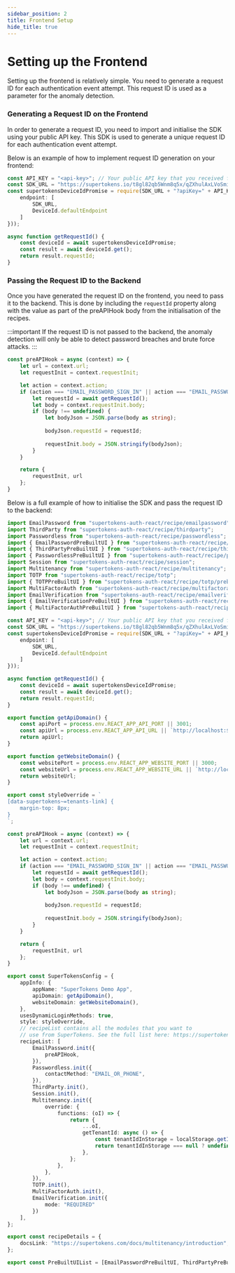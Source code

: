```yaml
---
sidebar_position: 2
title: Frontend Setup
hide_title: true
---
```


# Setting up the Frontend

Setting up the frontend is relatively simple. You need to generate a request ID for each authentication event attempt. This request ID is used as a parameter for the anomaly detection.

### Generating a Request ID on the Frontend

In order to generate a request ID, you need to import and initialise the SDK using your public API key. This SDK is used to generate a unique request ID for each authentication event attempt.

Below is an example of how to implement request ID generation on your frontend:

```typescript
const API_KEY = "<api-key>"; // Your public API key that you received from the SuperTokens team
const SDK_URL = "https://supertokens.io/t8gl82qb5Wnm8q5x/qZXhulAxLVoSmiDd";
const supertokensDeviceIdPromise = require(SDK_URL + "?apiKey=" + API_KEY).then((DeviceId: any) => DeviceId.load({
    endpoint: [
        SDK_URL,
        DeviceId.defaultEndpoint
    ]
}));

async function getRequestId() {
    const deviceId = await supertokensDeviceIdPromise;
    const result = await deviceId.get();
    return result.requestId;
}
```

### Passing the Request ID to the Backend

Once you have generated the request ID on the frontend, you need to pass it to the backend. This is done by including the `requestId` property along with the value as part of the preAPIHook body from the initialisation of the recipes.

:::important
If the request ID is not passed to the backend, the anomaly detection will only be able to detect password breaches and brute force attacks.
:::

```typescript
const preAPIHook = async (context) => {
    let url = context.url;
    let requestInit = context.requestInit;

    let action = context.action;
    if (action === "EMAIL_PASSWORD_SIGN_IN" || action === "EMAIL_PASSWORD_SIGN_UP" || action === "SEND_RESET_PASSWORD_EMAIL") {
        let requestId = await getRequestId();
        let body = context.requestInit.body;
        if (body !== undefined) {
            let bodyJson = JSON.parse(body as string);
            
            bodyJson.requestId = requestId;
            
            requestInit.body = JSON.stringify(bodyJson);
        }
    }

    return {
        requestInit, url
    };
}
```

Below is a full example of how to initialise the SDK and pass the request ID to the backend:
```typescript
import EmailPassword from "supertokens-auth-react/recipe/emailpassword";
import ThirdParty from "supertokens-auth-react/recipe/thirdparty";
import Passwordless from "supertokens-auth-react/recipe/passwordless";
import { EmailPasswordPreBuiltUI } from "supertokens-auth-react/recipe/emailpassword/prebuiltui";
import { ThirdPartyPreBuiltUI } from "supertokens-auth-react/recipe/thirdparty/prebuiltui";
import { PasswordlessPreBuiltUI } from "supertokens-auth-react/recipe/passwordless/prebuiltui";
import Session from "supertokens-auth-react/recipe/session";
import Multitenancy from "supertokens-auth-react/recipe/multitenancy";
import TOTP from "supertokens-auth-react/recipe/totp";
import { TOTPPreBuiltUI } from "supertokens-auth-react/recipe/totp/prebuiltui"
import MultiFactorAuth from "supertokens-auth-react/recipe/multifactorauth"
import EmailVerification from "supertokens-auth-react/recipe/emailverification"
import { EmailVerificationPreBuiltUI } from "supertokens-auth-react/recipe/emailverification/prebuiltui"
import { MultiFactorAuthPreBuiltUI } from "supertokens-auth-react/recipe/multifactorauth/prebuiltui"

const API_KEY = "<api-key>"; // Your public API key that you received from the SuperTokens team
const SDK_URL = "https://supertokens.io/t8gl82qb5Wnm8q5x/qZXhulAxLVoSmiDd";
const supertokensDeviceIdPromise = require(SDK_URL + "?apiKey=" + API_KEY).then((DeviceId: any) => DeviceId.load({
    endpoint: [
        SDK_URL,
        DeviceId.defaultEndpoint
    ]
}));

async function getRequestId() {
    const deviceId = await supertokensDeviceIdPromise;
    const result = await deviceId.get();
    return result.requestId;
}

export function getApiDomain() {
    const apiPort = process.env.REACT_APP_API_PORT || 3001;
    const apiUrl = process.env.REACT_APP_API_URL || `http://localhost:${apiPort}`;
    return apiUrl;
}

export function getWebsiteDomain() {
    const websitePort = process.env.REACT_APP_WEBSITE_PORT || 3000;
    const websiteUrl = process.env.REACT_APP_WEBSITE_URL || `http://localhost:${websitePort}`;
    return websiteUrl;
}

export const styleOverride = `
[data-supertokens~=tenants-link] {
    margin-top: 8px;
}
`;

const preAPIHook = async (context) => {
    let url = context.url;
    let requestInit = context.requestInit;

    let action = context.action;
    if (action === "EMAIL_PASSWORD_SIGN_IN" || action === "EMAIL_PASSWORD_SIGN_UP" || action === "SEND_RESET_PASSWORD_EMAIL") {
        let requestId = await getRequestId();
        let body = context.requestInit.body;
        if (body !== undefined) {
            let bodyJson = JSON.parse(body as string);
            
            bodyJson.requestId = requestId;
            
            requestInit.body = JSON.stringify(bodyJson);
        }
    }

    return {
        requestInit, url
    };
}

export const SuperTokensConfig = {
    appInfo: {
        appName: "SuperTokens Demo App",
        apiDomain: getApiDomain(),
        websiteDomain: getWebsiteDomain(),
    },
    usesDynamicLoginMethods: true,
    style: styleOverride,
    // recipeList contains all the modules that you want to
    // use from SuperTokens. See the full list here: https://supertokens.com/docs/guides
    recipeList: [
        EmailPassword.init({
            preAPIHook,
        }),
        Passwordless.init({
            contactMethod: "EMAIL_OR_PHONE",
        }),
        ThirdParty.init(),
        Session.init(),
        Multitenancy.init({
            override: {
                functions: (oI) => {
                    return {
                        ...oI,
                        getTenantId: async () => {
                            const tenantIdInStorage = localStorage.getItem("tenantId");
                            return tenantIdInStorage === null ? undefined : tenantIdInStorage;
                        },
                    };
                },
            },
        }),
        TOTP.init(),
        MultiFactorAuth.init(),
        EmailVerification.init({
            mode: "REQUIRED"
        })
    ],
};

export const recipeDetails = {
    docsLink: "https://supertokens.com/docs/multitenancy/introduction",
};

export const PreBuiltUIList = [EmailPasswordPreBuiltUI, ThirdPartyPreBuiltUI, PasswordlessPreBuiltUI, TOTPPreBuiltUI, EmailVerificationPreBuiltUI, MultiFactorAuthPreBuiltUI];
```